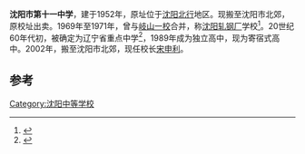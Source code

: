 {{Coord|41.890307|123.415779|type:edu_region:CN_source:GoogleMaps|display=title}}
'''沈阳市第十一中学'''，建于1952年，原址位于[[沈阳|沈阳]][[北行|北行]]地区。现搬至沈阳市北郊，原校址出卖。1969年至1971年，曾与[[岐山一校|岐山一校]]合并，称[[沈阳轧钢厂|沈阳轧钢厂]]学校<ref>{{Cite book|title=沈阳市志·第12卷·教育·科学技术·社会科学|last=沈阳市人民政府地方志办公室|first=|publisher=沈阳：沈阳出版社|year=1998.12|isbn=7-5441-1168-7|location=|pages=104}}</ref>。20世纪60年代初，被确定为辽宁省重点中学<ref>{{Cite book|title=沈阳企业事业通鉴|last=沈阳市人民政府研究室编|first=|publisher=沈阳：沈阳出版社|year=2000.02|isbn=7-5441-1397-3|location=|pages=929}}</ref>，1989年成为独立高中，现为寄宿式高中。2002年，搬至沈阳市北郊，现任校长[[宋申利|宋申利]]。

==参考==
{{reflist}}
[[Category:沈阳中等学校|Category:沈阳中等学校]]
